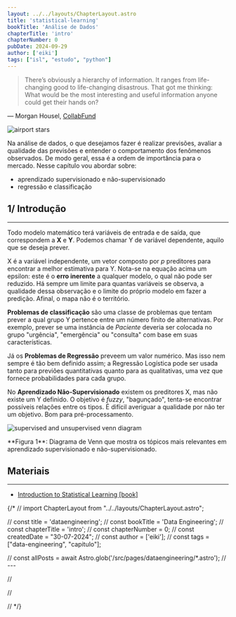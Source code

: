 ```yaml
---
layout: ../../layouts/ChapterLayout.astro
title: 'statistical-learning'
bookTitle: 'Análise de Dados'
chapterTitle: 'intro'
chapterNumber: 0
pubDate: 2024-09-29
author: ['eiki']
tags: ["isl", "estudo", "python"]
---
```




<blockquote class='italic text-right'>
    <p>
    There’s obviously a hierarchy of information. It ranges from life-changing good to life-changing disastrous. That got me thinking: What would be the most interesting and useful information anyone could get their hands on?
    </p>
</blockquote>

<p class="text-right">—  Morgan Housel, <a href="https://collabfund.com/blog/information-that-would-get-your-attention/" class="underline underline-offset-2 text-blue-700">CollabFund</a></p>
<Image src={stars} alt="airport stars" class="max-w-full pb-10"/>

Na análise de dados, o que desejamos fazer é realizar previsões, avaliar a qualidade das previsões e entender o comportamento dos fenômenos observados. De modo geral, essa é a ordem de importância para o mercado. Nesse capítulo vou abordar sobre:

<ul class="list-disc list-inside">
    <li>aprendizado supervisionado e não-supervisionado</li>
    <li>regressão e classificação</li>
</ul>

<h2 class='text-3xl font-bold pt-10'>1/ Introdução</h2>

<hr class="h-px mb-3 mx-5 mt-0 bg-gray-600 border-0 lg:max-w-4xl dark:bg-gray-400"></hr>

Todo modelo matemático terá variáveis de entrada e de saída, que correspondem a **X** e **Y**. Podemos chamar Y de variável dependente, aquilo que se deseja prever. 

<Latex formula={f1}/>

X é a variável independente, um vetor composto por *p* preditores para encontrar a melhor estimativa para Y.  Nota-se na equação acima um epsilon: este é o **erro inerente** a qualquer modelo, o qual não pode ser reduzido. Há sempre um limite para quantas variáveis se observa, a qualidade dessa observação e o limite do próprio modelo em fazer a predição. Afinal, o mapa não é o território.
<Latex formula={f2}/>

**Problemas de classificação** são uma classe de problemas que tentam prever a qual grupo Y pertence entre um número finito de alternativas. Por exemplo, prever se uma instância de *Paciente* deveria ser colocada no grupo "urgência", "emergência" ou "consulta" com base em suas características.

Já os **Problemas de Regressão** preveem um valor numérico. Mas isso nem sempre é tão bem definido assim; a Regressão Logística pode ser usada tanto para previões quantitativas quanto para as qualitativas, uma vez que fornece probabilidades para cada grupo.


No **Aprendizado Não-Supervisionado** existem os preditores X, mas não existe um Y definido. O objetivo é *fuzzy*, "bagunçado", tenta-se encontrar possíveis relações entre os tipos. É difícil averiguar a qualidade por não ter um objetivo. Bom para pré-processamento.

<div class="max-w-lg mx-auto py-5">
    <Image src={diagram} alt="supervised and unsupervised venn diagram"/>
    <p class="text-lg text-zinc-600 text-center">**Figura 1**: Diagrama de Venn que mostra os tópicos mais relevantes em aprendizado supervisionado e não-supervisionado.</p>
</div>


<h2 class='text-2xl font-bold pt-10'>Materiais</h2>

<hr class="h-px mb-3 mx-5 mt-0 bg-gray-600 border-0 lg:max-w-4xl dark:bg-gray-400"></hr>


<ul class="list-disc list-inside pb-10">
    <li><a href="https://www.statlearning.com/" class="text-blue-700 underline underline-offset-2" target="_blank">Introduction to Statistical Learning [book]</a></li>
</ul>

{/* // import ChapterLayout from "../../layouts/ChapterLayout.astro";

// const title = 'dataengineering';
// const bookTitle = 'Data Engineering';
// const chapterTitle = 'intro';
// const chapterNumber = 0;
// const createdDate = "30-07-2024";
// const author = ['eiki'];
// const tags = ["data-engineering", "capitulo"];

// const allPosts = await Astro.glob('/src/pages/dataengineering/*.astro');
// ---

// <ChapterLayout title={title}, bookTitle={bookTitle}, chapterTitle={chapterTitle}, chapterNumber={chapterNumber}, capitulos={allPosts}>
    
// </ChapterLayout>

// <script>
//     function contentToHtml(text) {
//         return text
//             .split('\n\n')
//             .map(paragraph => `<p>${paragraph}</p>`)
//             .join('')
//     }
// </script> */}
